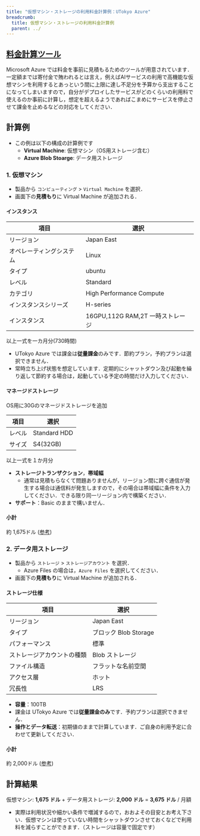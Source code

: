 ```yaml
---
title: "仮想マシン・ストレージの利用料金計算例：UTokyo Azure"
breadcrumb:
  title: 仮想マシン・ストレージの利用料金計算例
  parent: ../
---
```



## [料金計算ツール](https://azure.microsoft.com/ja-jp/pricing/calculator/)

Microsoft Azure では料金を事前に見積もるためのツールが用意されています．一定額までは寄付金で賄われるとは言え，例えばAIサービスの利用で高機能な仮想マシンを利用するとあっという間に上限に達し不足分を予算から支出することになってしまいますので，自分がデプロイしたサービスがどのくらいの利用料で使えるのか事前に計算し，想定を超えるようであればこまめにサービスを停止させて課金を止めるなどの対応をしてください．

## 計算例

- この例は以下の構成の計算例です
  - **Virtual Machine**: 仮想マシン（OS用ストレージ含む）
  - **Azure Blob Stoarge**: データ用ストレージ

### 1. 仮想マシン

- 製品から `コンピューティング` > `Virtual Machine` を選択．
- 画面下の**見積もり**に Virtual Machine が追加される．

#### インスタンス

| **項目** | **選択** |
| -------- | ------- |
| リージョン | Japan East |
| オペレーティングシステム | Linux |
| タイプ | ubuntu |
| レベル | Standard |
| カテゴリ | High Performance Compute |
| インスタンスシリーズ | H-series |
| インスタンス | 16GPU,112G RAM,2T 一時ストレージ |

以上一式を一カ月分(730時間)
- UTokyo Azure では課金は**従量課金**のみです．節約プラン，予約プランは選択できません．
- 常時立ち上げ状態を想定しています．定期的にシャットダウン及び起動を繰り返して節約する場合は，起動している予定の時間だけ入力してください．

#### マネージドストレージ
OS用に30Gのマネージドストレージを追加

| **項目** | **選択** |
| -------- | ------- |
| レベル | Standard HDD |
| サイズ | S4(32GB) |

以上一式を１か月分

- **ストレージトランザクション**，**帯域幅**
  - 通常は見積もらなくて問題ありませんが，リージョン間に跨ぐ通信が発生する場合は通信料が発生しますので，その場合は帯域幅に条件を入力してください．できる限り同一リージョン内で構築ください．
- **サポート**：Basic のままで構いません．

#### 小計

約 1,675ドル ([参考](https://azure.com/e/2cc3b709e1114ebdb00288b099b8db5c))

### 2. データ用ストレージ

- 製品から `ストレージ` > `ストレージアカウント` を選択．
  - Azure Files の場合は，`Azure Files` を選択してください．
- 画面下の**見積もり**に Virtual Machine が追加される．

#### ストレージ仕様

| **項目** | **選択** |
| -------- | ------- |
| リージョン | Japan East |
| タイプ | ブロック Blob Storage |
| パフォーマンス | 標準 |
| ストレージアカウントの種類 | Blob ストレージ |
| ファイル構造 | フラットな名前空間 |
| アクセス層 | ホット |
| 冗長性 | LRS |

- **容量**：100TB
- 課金は UTokyo Azure では**従量課金のみ**です．予約プランは選択できません．
- **操作とデータ転送**：初期値のままで計算しています．ご自身の利用予定に合わせて更新してください．

#### 小計

約 2,000ドル ([参考](https://azure.com/e/2cc3b709e1114ebdb00288b099b8db5c))

## 計算結果

仮想マシン: **1,675 ドル** + データ用ストレージ: **2,000 ドル** = **3,675 ドル** / 月額

- 実際は利用状況や細かい条件で増減するので，おおよその目安とお考え下さい．仮想マシンは使っていない時間をシャットダウンさせておくなどで利用料を減らすことができます．（ストレージは容量で固定です）
